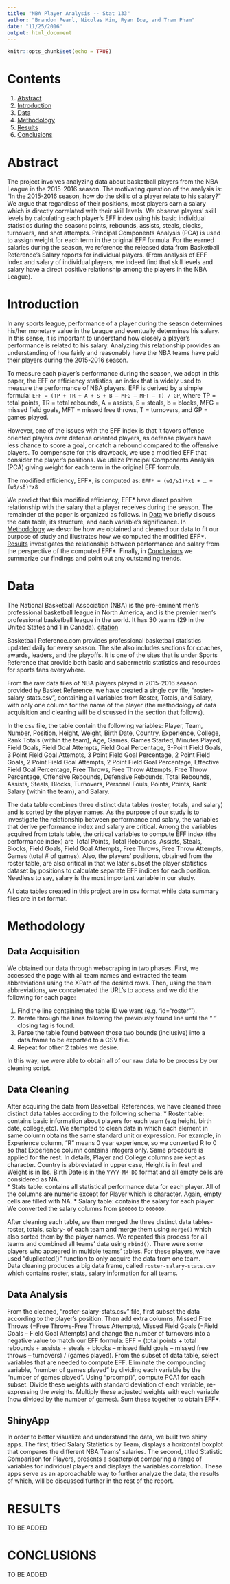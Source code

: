 ```yaml
---
title: "NBA Player Analysis -- Stat 133"
author: "Brandon Pearl, Nicolas Min, Ryan Ice, and Tram Pham"
date: "11/25/2016"
output: html_document
---
```


```r
knitr::opts_chunk$set(echo = TRUE)
```

# Contents

1. [Abstract](#abstract)
2. [Introduction](#introduction)
3. [Data](#data)
4. [Methodology](#methodology)
5. [Results](#results)
6. [Conclusions](#conclusions)

# Abstract

The project involves analyzing data about basketball players from the NBA
League in the 2015-2016 season. The motivating question of the analysis is: “In
the 2015-2016 season, how do the skills of a player relate to his salary?” We
argue that regardless of their positions, most players earn a salary which is
directly correlated with their skill levels. We observe players’ skill levels
by calculating each player’s EFF index using his basic individual statistics
during the season: points, rebounds, assists, steals, clocks, turnovers, and
shot attempts. Principal Components Analysis (PCA) is used to assign weight for
each term in the original EFF formula. For the earned salaries during the
season, we reference the released data from Basketball Reference’s Salary
reports for individual players. (From analysis of EFF index and salary of
individual players, we indeed find that skill levels and salary have a direct
positive relationship among the players in the NBA League).

# Introduction

In any sports league, performance of a player during the season determines
his/her monetary value in the League and eventually determines his salary. In
this sense, it is important to understand how closely a player’s performance is
related to his salary. Analyzing this relationship provides an understanding of
how fairly and reasonably have the NBA teams have paid their players during the
2015-2016 season.

To measure each player’s performance during the season, we adopt in this paper,
the EFF or efficiency statistics, an index that is widely used to measure the
performance of NBA players. EFF is derived by a simple formula:
`EFF = (TP + TR + A + S + B – MFG – MFT – T) / GP`, where TP = total points,
TR = total rebounds, A = assists, S = steals, b = blocks, MFG = missed field
goals, MFT = missed free throws, T = turnovers, and GP = games played.

However, one of the issues with the EFF index is that it favors offense
oriented players over defense oriented players, as defense players have less
chance to score a goal, or catch a rebound compared to the offensive players.
To compensate for this drawback, we use a modified EFF that consider the
player’s positions. We utilize Principal Components Analysis (PCA) giving
weight for each term in the original EFF formula. 

The modified efficiency, EFF\*, is computed as:
`EFF* = (w1/s1)*x1 + … + (w8/s8)*x8`


We predict that this modified efficiency, EFF\* have direct positive
relationship with the salary that a player receives during the season. The
remainder of the paper is organized as follows. In [Data](#data) we briefly
discuss the data table, its structure, and each variable’s significance. In
[Methodology](#methodology) we describe how we obtained and cleaned our data
to fit our purpose of study and illustrates how we computed the modified
EFF\*. [Results](#results) investigates the relationship between performance
and salary from the perspective of the computed EFF\*. Finally, in
[Conclusions](#conclusions) we summarize our findings and point out any
outstanding trends.

# Data

The National Basketball Association (NBA) is the pre-eminent men's professional
basketball league in North America, and is the premier men's professional
basketball league in the world. It has 30 teams (29 in the United States and 1
in Canada).
[citation](https://en.wikipedia.org/wiki/National_Basketball_Association)

Basketball Reference.com provides professional basketball statistics updated
daily for every season. The site also includes sections for coaches, awards,
leaders, and the playoffs. It is one of the sites that is under Sports
Reference that provide both basic and sabermetric statistics and resources for
sports fans everywhere. 

From the raw data files of NBA players played in 2015-2016 season provided by 
Basket Reference, we have created a single csv file, “roster-salary-stats.csv”,
containing all variables from Roster, Totals, and Salary, with only one column
for the name of the player (the methodology of data acquisition and cleaning
will be discussed in the section that follows).

In the csv file, the table contain the following variables:
Player, Team, Number, Position, Height, Weight, Birth Date, Country,
Experience, College, Rank Totals (within the team), Age, Games, Games Started,
Minutes Played, Field Goals, Field Goal Attempts, Field Goal Percentage,
3-Point Field Goals, 3 Point Field Goal Attempts, 3 Point Field Goal
Percentage, 2 Point Field Goals, 2 Point Field Goal Attempts, 2 Point Field
Goal Percentage, Effective Field Goal Percentage, Free Throws, Free Throw
Attempts, Free Throw Percentage, Offensive Rebounds, Defensive Rebounds, Total
Rebounds, Assists, Steals, Blocks, Turnovers, Personal Fouls, Points, Points,
Rank Salary (within the team), and Salary.

The data table combines three distinct data tables (roster, totals, and
salary) and is sorted by the player names. As the purpose of our study is to
investigate the relationship between performance and salary, the variables
that derive performance index and salary are critical. Among the variables
acquired from totals table, the critical variables to compute EFF index (the
performance index) are Total Points, Total Rebounds, Assists, Steals, Blocks,
Field Goals, Field Goal Attempts, Free Throws, Free Throw Attempts, Games
(total # of games).  Also, the players’ positions, obtained from the roster
table, are also critical in that we later subset the player statistics dataset
by positions to calculate separate EFF indices for each position. Needless to
say, salary is the most important variable in our study. 

All data tables created in this project are in csv format while data summary
files are in txt format. 

# Methodology

## Data Acquisition

We obtained our data through webscraping in two phases. First, we accessed the
page with all team names and extracted the team abbreviations using the XPath
of the desired rows. Then, using the team abbreviations, we concatenated the
URL's to access and we did the following for each page:

1. Find the line containing the table ID we want (e.g. 'id="roster"').
2. Iterate through the lines following the previously found line until the
"</table>" closing tag is found.
3. Parse the table found between those two bounds (inclusive) into a data.frame
to be exported to a CSV file.
4. Repeat for other 2 tables we desire.

In this way, we were able to obtain all of our raw data to be process by our
cleaning script.

## Data Cleaning 

After acquiring the data from Basketball References, we have cleaned three
distinct data tables according to the following schema: 
* Roster table: contains basic information about players for each team (e.g
height, birth date, college,etc). We atempted to clean data in which each
element in same 
column obtains the same standard unit or expression. For example, in Experience
column, "R" means 0 year experience, so we converted R to 0 so that Experience
column contains integers only. Same procedure is applied for the rest. In
details, Player and College columns are kept as character. Country is
abbreviated in upper case, Height is in feet and Weight is in lbs. Birth Date
is in the `YYYY-MM-DD` format and all empty cells are considered as NA.  
* Stats table: contains all statistical performance data for each player. All
of the columns are numeric except for Player which is character. Again, empty
cells are filled with NA. 
* Salary table: contains the salary for each player. We converted the salary
columns from `$00000` to `000000`. 

After cleaning each table, we then merged the three distinct data tables-
roster, totals, salary- of each team and merge them using `merge()` which also
sorted them by the player names. We repeated this process for all teams and
combined all teams’ data using `rbind()`.
There were some players who appeared in multiple teams’ tables. For these
players, we have used “duplicated()” function to only acquire the data from
one team.  
Data cleaning produces a big data frame, called `roster-salary-stats.csv` which
contains roster, stats, salary information for all teams.  

## Data Analysis

From the cleaned, “roster-salary-stats.csv” file, first subset the data
according to the player’s position. Then add extra columns, Missed Free Throws
(=Free Throws-Free Throws Attempts), Missed Field Goals (=Field Goals – Field
Goal Attempts) and change the number of turnovers into a negative value to
match our EFF formula:
EFF = (total points + total rebounds + assists + steals + blocks – missed
field goals – missed free throws – turnovers) / (games played). 
From the subset of data table, select variables that are needed to compute
EFF. Eliminate the compounding variable, “number of games played” by dividing
each variable by the “number of games played”. 
Using “prcomp()”, compute PCA1 for each subset. Divide these weights with
standard deviation of each variable, re-expressing the weights. Multiply these
adjusted weights with each variable (now divided by the number of games). Sum
these together to obtain EFF\*.  

## ShinyApp

In order to better visualize and understand the data, we built two shiny apps.
The first, titled Salary Statistics by Team, displays a horizontal boxplot
that compares the different NBA Teams' salaries. The second, titled Statistic
Comparison for Players, presents a scatterplot comparing a range of variables
for individual players and displays the variables correlation.  These apps
serve as an approachable way to further analyze the data; the results of which,
will be discussed further in the rest of the report.

# RESULTS

TO BE ADDED

# CONCLUSIONS

TO BE ADDED
